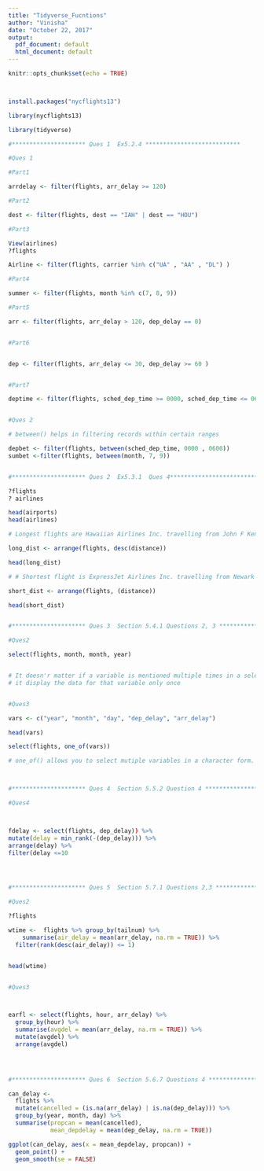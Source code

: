 ---
title: "Tidyverse_Fucntions"
author: "Vinisha"
date: "October 22, 2017"
output:
  pdf_document: default
  html_document: default
---

```{r setup}
knitr::opts_chunk$set(echo = TRUE)



install.packages("nycflights13")

library(nycflights13)

library(tidyverse)

#********************* Ques 1  Ex5.2.4 ***************************

#Ques 1

#Part1

arrdelay <- filter(flights, arr_delay >= 120)

#Part2

dest <- filter(flights, dest == "IAH" | dest == "HOU")

#Part3

View(airlines)
?flights

Airline <- filter(flights, carrier %in% c("UA" , "AA" , "DL") )

#Part4

summer <- filter(flights, month %in% c(7, 8, 9))

#Part5

arr <- filter(flights, arr_delay > 120, dep_delay == 0)


#Part6


dep <- filter(flights, arr_delay <= 30, dep_delay >= 60 )


#Part7

deptime <- filter(flights, sched_dep_time >= 0000, sched_dep_time <= 0600 )


#Ques 2

# between() helps in filtering records within certain ranges

depbet <- filter(flights, between(sched_dep_time, 0000 , 0600))
sumbet <-filter(flights, between(month, 7, 9))


#********************* Ques 2  Ex5.3.1  Ques 4***************************

?flights
? airlines

head(airports)
head(airlines)

# Longest flights are Hawaiian Airlines Inc. travelling from John F Kennedy Intl to Honolulu Intl (4983miles)

long_dist <- arrange(flights, desc(distance))

head(long_dist)

# # Shortest flight is ExpressJet Airlines Inc. travelling from Newark Liberty Intl to Philadelphia Intl (80 miles)

short_dist <- arrange(flights, (distance))

head(short_dist)


#********************* Ques 3  Section 5.4.1 Questions 2, 3 ***************************

#Ques2

select(flights, month, month, year)


# It doesn'r matter if a variable is mentioned multiple times in a select() call, 
# it display the data for that variable only once


#Ques3

vars <- c("year", "month", "day", "dep_delay", "arr_delay")

head(vars)

select(flights, one_of(vars))

# one_of() allows you to select mutiple variables in a character form. It's easy to pass variables



#********************* Ques 4  Section 5.5.2 Question 4 ***************************

#Ques4



fdelay <- select(flights, dep_delay)) %>%
mutate(delay = min_rank(-(dep_delay))) %>%
arrange(delay) %>%
filter(delay <=10 




#********************* Ques 5  Section 5.7.1 Questions 2,3 ***************************

#Ques2

?flights

wtime <-  flights %>% group_by(tailnum) %>%
    summarise(air_delay = mean(arr_delay, na.rm = TRUE)) %>%
  filter(rank(desc(air_delay)) <= 1)


head(wtime)


#Ques3



earfl <- select(flights, hour, arr_delay) %>%
  group_by(hour) %>%
  summarise(avgdel = mean(arr_delay, na.rm = TRUE)) %>%
  mutate(avgdel) %>%
  arrange(avgdel)
  



#********************* Ques 6  Section 5.6.7 Questions 4 ***************************

can_delay <- 
  flights %>%
  mutate(cancelled = (is.na(arr_delay) | is.na(dep_delay))) %>%
  group_by(year, month, day) %>%
  summarise(propcan = mean(cancelled),
            mean_depdelay = mean(dep_delay, na.rm = TRUE))

ggplot(can_delay, aes(x = mean_depdelay, propcan)) +
  geom_point() +
  geom_smooth(se = FALSE)







```



